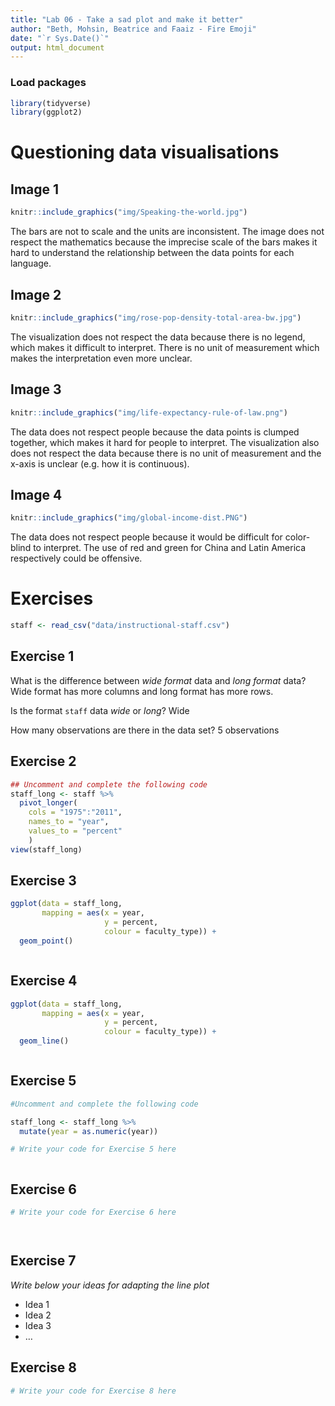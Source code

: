 ```yaml
---
title: "Lab 06 - Take a sad plot and make it better"
author: "Beth, Mohsin, Beatrice and Faaiz - Fire Emoji"
date: "`r Sys.Date()`"
output: html_document
---
```


### Load packages

```r
library(tidyverse)
library(ggplot2)
```


# Questioning data visualisations

## Image 1

```r
knitr::include_graphics("img/Speaking-the-world.jpg")
```

The bars are not to scale and the units are inconsistent. The image does not respect the mathematics because the imprecise scale of the bars makes it hard to understand the relationship between the data points for each language.




## Image 2

```r
knitr::include_graphics("img/rose-pop-density-total-area-bw.jpg")
```

The visualization does not respect the data because there is no legend, which makes it difficult to interpret. There is no unit of measurement which makes the interpretation even more unclear. 



## Image 3

```r
knitr::include_graphics("img/life-expectancy-rule-of-law.png")
```

The data does not respect people because the data points is clumped together, which makes it hard for people to interpret. The visualization also does not respect the data because there is no unit of measurement and the x-axis is unclear (e.g. how it is continuous).




## Image 4

```r
knitr::include_graphics("img/global-income-dist.PNG")
```

The data does not respect people because it would be difficult for color-blind to interpret. The use of red and green for China and Latin America respectively could be offensive.




# Exercises

```r
staff <- read_csv("data/instructional-staff.csv")
```


## Exercise 1

What is the difference between *wide format* data and *long format* data?
Wide format has more columns and long format has more rows.


Is the format `staff` data *wide* or *long*?
Wide

How many observations are there in the data set?
5 observations



## Exercise 2

```r
## Uncomment and complete the following code
staff_long <- staff %>%
  pivot_longer(
    cols = "1975":"2011", 
    names_to = "year",
    values_to = "percent"
    )
view(staff_long)
```


## Exercise 3

```r
ggplot(data = staff_long,
       mapping = aes(x = year, 
                     y = percent, 
                     colour = faculty_type)) +
  geom_point()



```

## Exercise 4

```r
ggplot(data = staff_long,
       mapping = aes(x = year, 
                     y = percent, 
                     colour = faculty_type)) +
  geom_line()



```

## Exercise 5

```r
#Uncomment and complete the following code

staff_long <- staff_long %>%
  mutate(year = as.numeric(year))
```


```r
# Write your code for Exercise 5 here



```

## Exercise 6

```r
# Write your code for Exercise 6 here




```

## Exercise 7

_Write below your ideas for adapting the line plot_

* Idea 1
* Idea 2
* Idea 3
* ...


## Exercise 8

```r
# Write your code for Exercise 8 here



```

